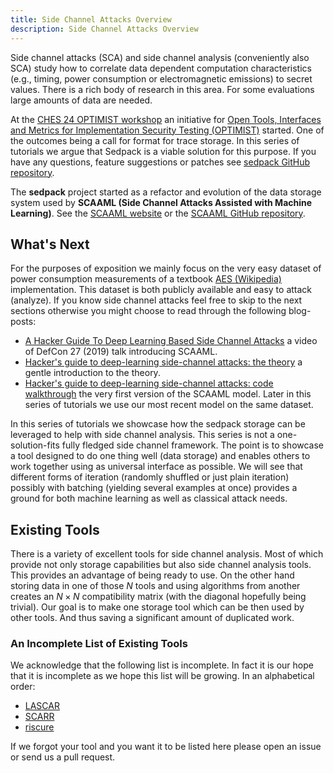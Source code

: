 ```yaml
---
title: Side Channel Attacks Overview
description: Side Channel Attacks Overview
---
```


Side channel attacks (SCA) and side channel analysis (conveniently also SCA)
study how to correlate data dependent computation characteristics (e.g.,
timing, power consumption or electromagnetic emissions) to secret values. There
is a rich body of research in this area. For some evaluations large amounts of
data are needed.

At the [CHES 24 OPTIMIST workshop](https://optimist-ose.org/workshop-24) an
initiative for [Open Tools, Interfaces and Metrics for Implementation Security
Testing (OPTIMIST)](https://optimist-ose.org/) started. One of the outcomes
being a call for format for trace storage. In this series of tutorials we argue
that Sedpack is a viable solution for this purpose. If you have any questions,
feature suggestions or patches see [sedpack GitHub
repository](https://github.com/google/sedpack).

The **sedpack** project started as a refactor and evolution of the data storage
system used by **SCAAML (Side Channel Attacks Assisted with Machine
Learning)**. See the [SCAAML website](https://google.github.io/scaaml/) or the
[SCAAML GitHub repository](https://github.com/google/scaaml/).

## What's Next

For the purposes of exposition we mainly focus on the very easy dataset of
power consumption measurements of a textbook [AES
(Wikipedia)](https://de.wikipedia.org/wiki/Advanced_Encryption_Standard)
implementation. This dataset is both publicly available and easy to attack
(analyze). If you know side channel attacks feel free to skip to the next
sections otherwise you might choose to read through the following blog-posts:

-   [A Hacker Guide To Deep Learning Based Side Channel
    Attacks](https://elie.net/talk/a-hackerguide-to-deep-learning-based-side-channel-attacks)
    a video of DefCon 27 (2019) talk introducing SCAAML.
-   [Hacker's guide to deep-learning side-channel attacks: the
    theory](https://elie.net/blog/security/hacker-guide-to-deep-learning-side-channel-attacks-the-theory)
    a gentle introduction to the theory.
-   [Hacker's guide to deep-learning side-channel attacks: code
    walkthrough](https://elie.net/blog/security/hacker-guide-to-deep-learning-side-channel-attacks-code-walkthrough)
    the very first version of the SCAAML model. Later in this series of
    tutorials we use our most recent model on the same dataset.

In this series of tutorials we showcase how the sedpack storage can be
leveraged to help with side channel analysis. This series is not a
one-solution-fits fully fledged side channel framework. The point is to
showcase a tool designed to do one thing well (data storage) and enables others
to work together using as universal interface as possible. We will see that
different forms of iteration (randomly shuffled or just plain iteration)
possibly with batching (yielding several examples at once) provides a ground
for both machine learning as well as classical attack needs.

## Existing Tools

There is a variety of excellent tools for side channel analysis. Most of which
provide not only storage capabilities but also side channel analysis tools.
This provides an advantage of being ready to use. On the other hand storing
data in one of those $N$ tools and using algorithms from another creates an $N
\times N$ compatibility matrix (with the diagonal hopefully being trivial). Our
goal is to make one storage tool which can be then used by other tools. And
thus saving a significant amount of duplicated work.

### An Incomplete List of Existing Tools

We acknowledge that the following list is incomplete.  In fact it is our hope
that it is incomplete as we hope this list will be growing.  In an alphabetical
order:

-   [LASCAR](https://github.com/Ledger-Donjon/lascar)
-   [SCARR](https://github.com/decryptofy/scarr)
-   [riscure](https://www.keysight.com/ch/de/products/network-test/device-vulnerability-analysis.html)

If we forgot your tool and you want it to be listed here please open an issue
or send us a pull request.
